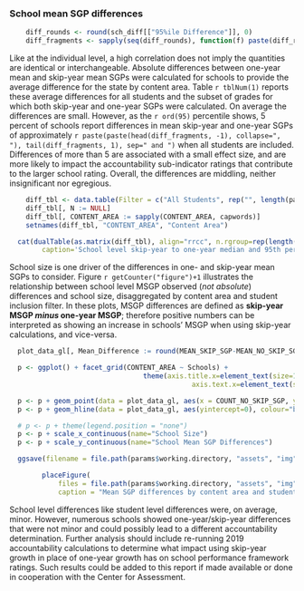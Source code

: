 ### School mean SGP differences

```r
	diff_rounds <- round(sch_diff[["95%ile Difference"]], 0)
	diff_fragments <- sapply(seq(diff_rounds), function(f) paste(diff_rounds[f], "in", params$GL_camel[f]))
```

Like at the individual level, a high correlation does not imply the quantities are identical or interchangeable. Absolute differences between one-year mean and skip-year mean SGPs were calculated for schools to provide the average difference for the state by content area. Table `r tblNum(1)` reports these average differences for all students and the subset of grades for which both skip-year and one-year SGPs were calculated. On average the differences are small. However, as the `r ord(95)` percentile shows, 5 percent of schools report differences in mean skip-year and one-year SGPs of approximately `r paste(paste(head(diff_fragments, -1), collapse=", "), tail(diff_fragments, 1), sep=" and ")` when all students are included. Differences of more than 5 are associated with a small effect size, and are more likely to impact the accountability sub-indicator ratings that contribute to the larger school rating. Overall, the differences are middling, neither insignificant nor egregious.

```r
	diff_tbl <- data.table(Filter = c("All Students", rep("", length(params$GL_subjects)-1), "Skip-Year Subset", rep("", length(params$GL_subjects)-1)), rbindlist(list(sch_diff, sch_diff_x)))
	diff_tbl[, N := NULL]
	diff_tbl[, CONTENT_AREA := sapply(CONTENT_AREA, capwords)]
	setnames(diff_tbl, "CONTENT_AREA", "Content Area")

  cat(dualTable(as.matrix(diff_tbl), align="rrcc", n.rgroup=rep(length(params$GL_subjects), 2),
		caption='School level skip-year to one-year median and 95th percentile absolute differences'))
```

School size is one driver of the differences in one- and skip-year mean SGPs to consider. Figure `r getCounter("figure")+1` illustrates the relationship between school level MSGP observed (*not absolute*) differences and school size, disaggregated by content area and student inclusion filter. In these plots, MSGP differences are defined as **skip-year MSGP *minus* one-year MSGP**; therefore positive numbers can be interpreted as showing an increase in schools' MSGP when using skip-year calculations, and vice-versa.

```r
  plot_data_gl[, Mean_Difference := round(MEAN_SKIP_SGP-MEAN_NO_SKIP_SGP, 2)] # NOT absolute

  p <- ggplot() + facet_grid(CONTENT_AREA ~ Schools) +
   								 theme(axis.title.x=element_text(size=15), axis.title.y=element_text(size=15),
   								 			 axis.text.x=element_text(size=12), axis.text.y=element_text(size=12))

  p <- p + geom_point(data = plot_data_gl, aes(x = COUNT_NO_SKIP_SGP, y = Mean_Difference), size=3, alpha = 0.25, colour="blue")
  p <- p + geom_hline(data = plot_data_gl, aes(yintercept=0), colour="black", linetype="dashed")

  # p <- p + theme(legend.position = "none")
  p <- p + scale_x_continuous(name="School Size")
  p <- p + scale_y_continuous(name="School Mean SGP Differences")

  ggsave(filename = file.path(params$working.directory, "assets", "img", "Skip_Year_SGP_Comp_Diff_x_N.pdf"), plot=p, device = "pdf", width = 7, height = 5.5, units = "in")
```

```r
		placeFigure(
			files = file.path(params$working.directory, "assets", "img", "Skip_Year_SGP_Comp_Diff_x_N.pdf"),
			caption = "Mean SGP differences by content area and student inclusion filter")
```

School level differences like student level differences were, on average, minor. However, numerous schools showed one-year/skip-year differences that were not minor and could possibly lead to a different accountability determination. Further analysis should include re-running 2019 accountability calculations to determine what impact using skip-year growth in place of one-year growth has on school performance framework ratings. Such results could be added to this report if made available or done in cooperation with the Center for Assessment.
